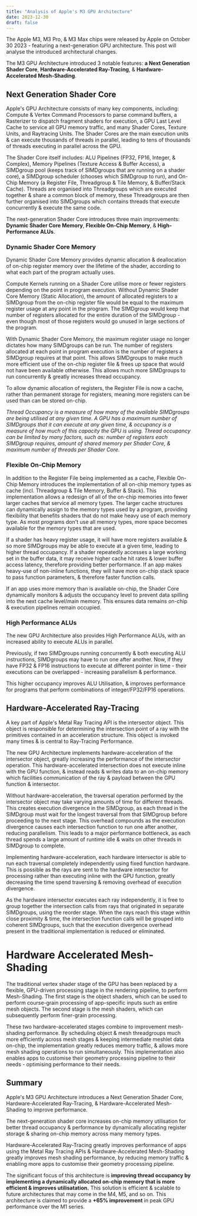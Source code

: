 ```yaml
---
title: "Analysis of Apple's M3 GPU Architecture"
date: 2023-12-30
draft: false
---
```


The Apple M3, M3 Pro, & M3 Max chips were released by Apple on October 30 2023 - featuring a next-generation GPU architecture. This post will analyse the introduced architectural changes.

The M3 GPU Architecture introduced 3 notable features: **a Next Generation Shader Core**, **Hardware-Accelerated Ray-Tracing**, & **Hardware-Accelerated Mesh-Shading**.

## Next Generation Shader Core

Apple's GPU Architecture consists of many key components, including: Compute & Vertex Command Processors to parse command buffers, a Rasterizer to dispatch fragment shaders for execution, a GPU Last Level Cache to service all GPU memory traffic, and many Shader Cores, Texture Units, and Raytracing Units. The Shader Cores are the main execution units & can execute thousands of threads in parallel, leading to tens of thousands of threads executing in parallel across the GPU. 

The Shader Core itself includes: ALU Pipelines (FP32, FP16, Integer, & Complex), Memory Pipelines (Texture Access & Buffer Access), a SIMDgroup pool (keeps track of SIMDgroups that are running on a shader core), a SIMDgroup scheduler (chooses which SIMDgroup to run), and On-Chip Memory (a Register File, Threadgroup & Tile Memory, & Buffer/Stack Cache). Threads are organised into Threadgroups which are executed together & share a common block of memory, these Threadgroups are then further organised into SIMDgroups which contains threads that execute concurrently & execute the same code.

The next-generation Shader Core introduces three main improvements: **Dynamic Shader Core Memory**, **Flexible On-Chip Memory**, & **High-Performance ALUs**.

### Dynamic Shader Core Memory

Dynamic Shader Core Memory provides dynamic allocation & deallocation of on-chip register memory over the lifetime of the shader, according to what each part of the program actually uses.

Compute Kernels running on a Shader Core utilise more or fewer registers depending on the point in program execution. Without Dynamic Shader Core Memory (Static Allocation), the amount of allocated registers to a SIMDgroup from the on-chip register file would be equal to the maximum register usage at any point in the program. The SIMDgroup would keep that number of registers allocated for the entire duration of the SIMDgroup - even though most of those registers would go unused in large sections of the program.

With Dynamic Shader Core Memory, the maximum register usage no longer dictates how many SIMDgroups can be run. The number of registers allocated at each point in program execution is the number of registers a SIMDgroup requires at that point. This allows SIMDgroups to make much more efficient use of the on-chip register file & frees up space that would not have been available otherwise. This allows much more SIMDgroups to run concurrently & greatly increases thread occupancy.

To allow dynamic allocation of registers, the Register File is now a cache, rather than permanent storage for registers, meaning more registers can be used than can be stored on-chip.

*Thread Occupancy is a measure of how many of the available SIMDgroups are being utilised at any given time. A GPU has a maximum number of SIMDgroups that it can execute at any given time, & occupancy is a measure of how much of this capacity the GPU is using. Thread occupancy can be limited by many factors, such as: number of registers each SIMDgroup requires, amount of shared memory per Shader Core, & maximum number of threads per Shader Core.*

### Flexible On-Chip Memory

In addition to the Register File being implemented as a cache, Flexible On-Chip Memory introduces the implementation of all on-chip memory types as cache (incl. Threadgroup & Tile Memory, Buffer & Stack). This implementation allows a redesign of all of the on-chip memories into fewer larger caches that service all memory types. The larger cache structures can dynamically assign to the memory types used by a program, providing flexibility that benefits shaders that do not make heavy use of each memory type. As most programs don't use all memory types, more space becomes available for the memory types that are used. 

If a shader has heavy register usage, it will have more registers available & so more SIMDgroups may be able to execute at a given time, leading to higher thread occupancy. If a shader repeatedly accesses a large working set in the buffer data, it may receive higher cache hit rates & lower buffer access latency, therefore providing better performance. If an app makes heavy-use of non-inline functions, they will have more on-chip stack space to pass function parameters, & therefore faster function calls.

If an app uses more memory than is available on-chip, the Shader Core dynamically monitors & adjusts the occupancy level to prevent data spilling into the next cache level/main memory. This ensures data remains on-chip & execution pipelines remain occupied.

### High Performance ALUs

The new GPU Architecture also provides High Performance ALUs, with an increased ability to execute ALUs in parallel. 

Previously, if two SIMDgroups running concurrently & both executing ALU instructions, SIMDgroups may have to run one after another. Now, if they have FP32 & FP16 instructions to execute at different pointer in time - their executions can be overlapped - increasing parallelism & performance.

This higher occupancy improves ALU Utilisation, & improves performance for programs that perform combinations of integer/FP32/FP16 operations.

## Hardware-Accelerated Ray-Tracing

A key part of Apple's Metal Ray Tracing API is the intersector object. This object is responsible for determining the intersection point of a ray with the primitives contained in an acceleration structure. This object is invoked many times & is central to Ray-Tracing Performance.

The new GPU Architecture implements hardware-acceleration of the intersector object, greatly increasing the performance of the intersector operation. This hardware-accelerated intersection does not execute inline with the GPU function, & instead reads & writes data to an on-chip memory which facilities communication of the ray & payload between the GPU function & intersector.

Without hardware-acceleration, the traversal operation performed by the intersector object may take varying amounts of time for different threads. This creates execution divergence in the SIMDgroup, as each thread in the SIMDgroup must wait for the longest traversal from that SIMDgroup before proceeding to the next stage. This overhead compounds as the execution divergence causes each intersection function to run one after another, reducing parallelism. This leads to a major performance bottleneck, as each thread spends a large amount of runtime idle & waits on other threads in SIMDgroup to complete.

Implementing hardware-acceleration, each hardware intersector is able to run each traversal completely independently using fixed function hardware. This is possible as the rays are sent to the hardware intersector for processing rather than executing inline with the GPU function, greatly decreasing the time spend traversing & removing overhead of execution divergence.

As the hardware intersector executes each ray independently, it is free to group together the intersection calls from rays that originated in separate SIMDgroups, using the reorder stage. When the rays reach this stage within close proximity & time, the intersection function calls will be grouped into coherent SIMDgroups, such that the execution divergence overhead present in the traditional implementation is reduced or eliminated.

# Hardware Accelerated Mesh-Shading

The traditional vertex shader stage of the GPU has been replaced by a flexible, GPU-driven processing stage in the rendering pipeline, to perform Mesh-Shading. The first stage is the object shaders, which can be used to perform course-grain processing of app-specific inputs such as entire mesh objects. The second stage is the mesh shaders, which can subsequently perform finer-grain processing.

These two hardware-accelerated stages combine to improvement mesh-shading performance. By scheduling object & mesh threadgroups much more efficiently across mesh stages & keeping intermediate meshlet data on-chip, the implementation greatly reduces memory traffic, & allows more mesh shading operations to run simultaneously. This implementation also enables apps to customise their geometry processing pipeline to their needs - optimising performance to their needs.

## Summary

Apple's M3 GPU Architecture introduces a Next Generation Shader Core, Hardware-Accelerated Ray-Tracing, & Hardware-Accelerated Mesh-Shading to improve performance.

The next-generation shader core increases on-chip memory utilisation for better thread occupancy & performance by dynamically allocating register storage & sharing on-chip memory across many memory types.

Hardware-Accelerated Ray-Tracing greatly improves performance of apps using the Metal Ray Tracing APIs & Hardware-Accelerated Mesh-Shading greatly improves mesh shading performance, by reducing memory traffic & enabling more apps to customise their geometry processing pipeline.

The significant focus of this architecture is **improving thread occupancy by implementing a dynamically allocated on-chip memory that is more efficient & improves utilisatation.** This solution is efficient & scalable to future architectures that may come in the M4, M5, and so on. This architecture is claimed to provide a **+65% improvement** in peak GPU performance over the M1 series.